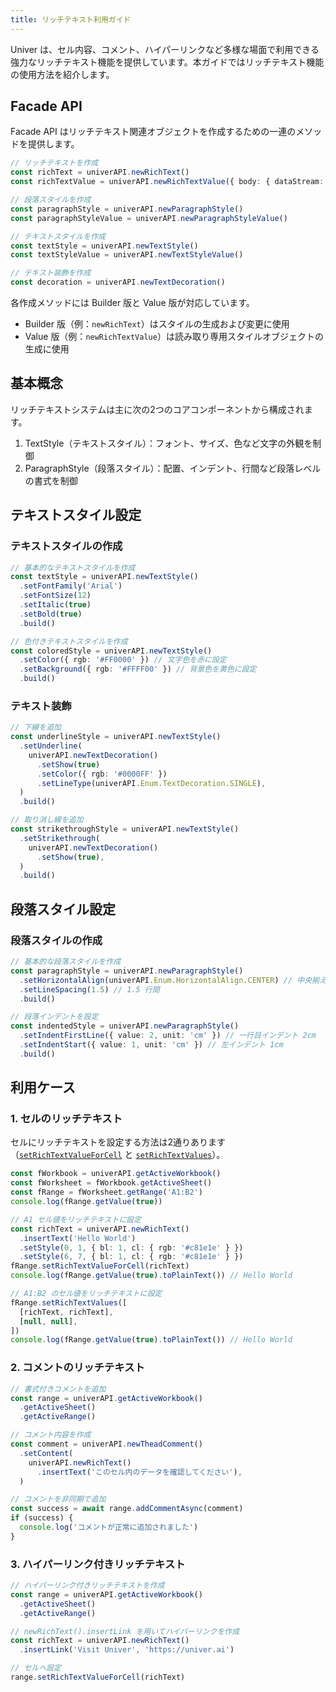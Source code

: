 ```yaml
---
title: リッチテキスト利用ガイド
---
```


Univer は、セル内容、コメント、ハイパーリンクなど多様な場面で利用できる強力なリッチテキスト機能を提供しています。本ガイドではリッチテキスト機能の使用方法を紹介します。

## Facade API

Facade API はリッチテキスト関連オブジェクトを作成するための一連のメソッドを提供します。

```typescript
// リッチテキストを作成
const richText = univerAPI.newRichText()
const richTextValue = univerAPI.newRichTextValue({ body: { dataStream: 'Hello Univer\r\n' } })

// 段落スタイルを作成
const paragraphStyle = univerAPI.newParagraphStyle()
const paragraphStyleValue = univerAPI.newParagraphStyleValue()

// テキストスタイルを作成
const textStyle = univerAPI.newTextStyle()
const textStyleValue = univerAPI.newTextStyleValue()

// テキスト装飾を作成
const decoration = univerAPI.newTextDecoration()
```

各作成メソッドには Builder 版と Value 版が対応しています。
- Builder 版（例：`newRichText`）はスタイルの生成および変更に使用
- Value 版（例：`newRichTextValue`）は読み取り専用スタイルオブジェクトの生成に使用

## 基本概念

リッチテキストシステムは主に次の2つのコアコンポーネントから構成されます。

1. TextStyle（テキストスタイル）：フォント、サイズ、色など文字の外観を制御
2. ParagraphStyle（段落スタイル）：配置、インデント、行間など段落レベルの書式を制御

## テキストスタイル設定

### テキストスタイルの作成

```typescript
// 基本的なテキストスタイルを作成
const textStyle = univerAPI.newTextStyle()
  .setFontFamily('Arial')
  .setFontSize(12)
  .setItalic(true)
  .setBold(true)
  .build()

// 色付きテキストスタイルを作成
const coloredStyle = univerAPI.newTextStyle()
  .setColor({ rgb: '#FF0000' }) // 文字色を赤に設定
  .setBackground({ rgb: '#FFFF00' }) // 背景色を黄色に設定
  .build()
```

### テキスト装飾

```typescript
// 下線を追加
const underlineStyle = univerAPI.newTextStyle()
  .setUnderline(
    univerAPI.newTextDecoration()
      .setShow(true)
      .setColor({ rgb: '#0000FF' })
      .setLineType(univerAPI.Enum.TextDecoration.SINGLE),
  )
  .build()

// 取り消し線を追加
const strikethroughStyle = univerAPI.newTextStyle()
  .setStrikethrough(
    univerAPI.newTextDecoration()
      .setShow(true),
  )
  .build()
```

## 段落スタイル設定

### 段落スタイルの作成

```typescript
// 基本的な段落スタイルを作成
const paragraphStyle = univerAPI.newParagraphStyle()
  .setHorizontalAlign(univerAPI.Enum.HorizontalAlign.CENTER) // 中央揃え
  .setLineSpacing(1.5) // 1.5 行間
  .build()

// 段落インデントを設定
const indentedStyle = univerAPI.newParagraphStyle()
  .setIndentFirstLine({ value: 2, unit: 'cm' }) // 一行目インデント 2cm
  .setIndentStart({ value: 1, unit: 'cm' }) // 左インデント 1cm
  .build()
```

## 利用ケース

### 1. セルのリッチテキスト

セルにリッチテキストを設定する方法は2通りあります（[`setRichTextValueForCell`](https://reference.univer.ai/en-US/classes/FRange#setrichtextvalueforcell) と [`setRichTextValues`](https://reference.univer.ai/en-US/classes/FRange#setrichtextvalues)）。

```typescript
const fWorkbook = univerAPI.getActiveWorkbook()
const fWorksheet = fWorkbook.getActiveSheet()
const fRange = fWorksheet.getRange('A1:B2')
console.log(fRange.getValue(true))

// A1 セル値をリッチテキストに設定
const richText = univerAPI.newRichText()
  .insertText('Hello World')
  .setStyle(0, 1, { bl: 1, cl: { rgb: '#c81e1e' } })
  .setStyle(6, 7, { bl: 1, cl: { rgb: '#c81e1e' } })
fRange.setRichTextValueForCell(richText)
console.log(fRange.getValue(true).toPlainText()) // Hello World

// A1:B2 のセル値をリッチテキストに設定
fRange.setRichTextValues([
  [richText, richText],
  [null, null],
])
console.log(fRange.getValue(true).toPlainText()) // Hello World
```

### 2. コメントのリッチテキスト

```typescript
// 書式付きコメントを追加
const range = univerAPI.getActiveWorkbook()
  .getActiveSheet()
  .getActiveRange()

// コメント内容を作成
const comment = univerAPI.newTheadComment()
  .setContent(
    univerAPI.newRichText()
      .insertText('このセル内のデータを確認してください'),
  )

// コメントを非同期で追加
const success = await range.addCommentAsync(comment)
if (success) {
  console.log('コメントが正常に追加されました')
}
```

### 3. ハイパーリンク付きリッチテキスト

```typescript
// ハイパーリンク付きリッチテキストを作成
const range = univerAPI.getActiveWorkbook()
  .getActiveSheet()
  .getActiveRange()

// newRichText().insertLink を用いてハイパーリンクを作成
const richText = univerAPI.newRichText()
  .insertLink('Visit Univer', 'https://univer.ai')

// セルへ設定
range.setRichTextValueForCell(richText)
```
